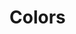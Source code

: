 
<Meta title="Style Guide/Colors" />

# Colors

<div class="pt-32">
  <ColorPalette>
    <ColorItem
      title="Primary"
      subtitle="Slate"
      colors={{
        "900": "rgb(15 23 42)",
        "800": "rgb(30 41 59)",
        "700": "rgb(51 65 85)",
        "600": "rgb(71 85 105)",
        "500": "rgb(100 116 139)",
        "400": "rgb(148 163 184)",
        "300": "rgb(203 213 225)",
        "200": "rgb(226 232 240)",
        "100": "rgb(241 245 249)",
      }}
    />
    <ColorItem
      title="Secondary"
      subtitle="Blue"
      colors={{
        "900": "rgb(30 58 138)",
        "800": "rgb(30 64 175)",
        "700": "rgb(29 78 216)",
        "600": "rgb(37 99 235)",
        "500": "rgb(59 130 246)",
        "400": "rgb(96 165 250)",
        "300": "rgb(147 197 253)",
        "200": "rgb(191 219 254)",
        "100": "rgb(219 234 254)",
      }}
    />
    <ColorItem
      title="Danger"
      subtitle="Red"
      colors={{
        "900": "rgb(127 29 29)",
        "800": "rgb(153 27 27)",
        "700": "rgb(185 28 28)",
        "600": "rgb(220 38 38)",
        "500": "rgb(239 68 68)",
        "400": "rgb(248 113 113)",
        "300": "rgb(252 165 165)",
        "200": "rgb(254 202 202)",
        "100": "rgb(254 226 226)",
      }}
    />
    <ColorItem
      title="Neutral"
      subtitle="Neutral"
      colors={{
        "900": "rgb(23 23 23)",
        "800": "rgb(38 38 38)",
        "700": "rgb(64 64 64)",
        "600": "rgb(82 82 82)",
        "500": "rgb(115 115 115)",
        "400": "rgb(163 163 163)",
        "300": "rgb(212 212 212)",
        "200": "rgb(229 229 229)",
        "100": "rgb(245 245 245)",
      }}
    />
  </ColorPalette>
</div>